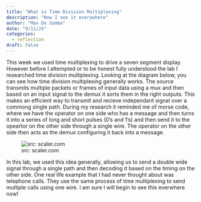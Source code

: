 ```yaml
---
title: "What is Time Division Multiplexing"
description: "Now I see it everywhere"
author: "Max De Somma"
date: "9/11/24"
categories:
  - reflection
draft: false
---
```

This week we used time multiplexing to drive a seven segment display. However before I attempted or to be honest fully understood the lab I researched time division multiplexing.
Looking at the diagram below, you can see how time division multiplexing generally works. The source transmits multiple packets or frames of input data using a mux and then based on an input signal to the demux it sorts them in the right outputs. This makes an efficient way to transmit and recieve independant signal over a commong single path. During my research it reminded me of morse code, where we have the operator on one side who has a message and then turns it into a series of long and short pulses (0's and 1's) and then send it to the opeartor on the other side through a single wire. The operator on the other side then acts as the demux configuring it back into a message.

![src: scaler.com](images/timeMultiplexer.png)

In this lab, we used this idea generally, allowing us to send a double wide signal through a single path and then decoding it based on the timing on the other side. One real life example that I had never thought about was telephone calls. They use the same process of time multiplexing to send multiple calls using one wire. I am sure I will begin to see this everwhere now!

